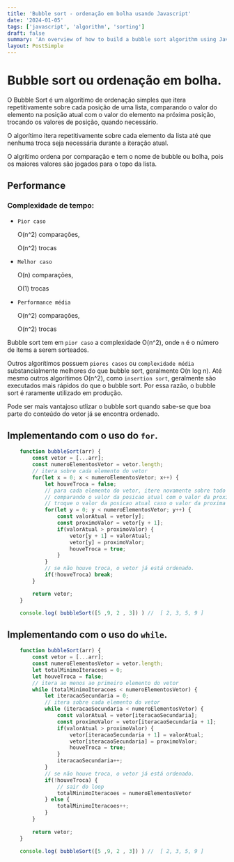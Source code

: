 ```yaml
---
title: 'Bubble sort - ordenação em bolha usando Javascript'
date: '2024-01-05'
tags: ['javascript', 'algorithm', 'sorting']
draft: false
summary: 'An overview of how to build a bubble sort algorithm using Javascript for portuguese speakers'
layout: PostSimple
---
```


# Bubble sort ou ordenação em bolha.


O Bubble Sort é um algorítimo de ordenação simples que itera repetitivamente sobre cada posição de uma lista, comparando o valor do elemento na posição atual com o valor do elemento 
na próxima posição, trocando os valores de posição, quando necessário. 

O algorítimo itera repetitivamente sobre cada elemento da lista até que nenhuma troca seja necessária durante a iteração atual.

O algrítimo ordena por comparação e tem o nome de bubble ou bolha, pois os maiores valores são jogados para o topo da lista.


## Performance

### Complexidade de tempo:

- `Pior caso`

    O(n^2) comparações, 

    O(n^2) trocas

- `Melhor caso`

    O(n) comparações, 

    O(1) trocas

- `Performance média`

    O(n^2) comparações, 

    O(n^2) trocas


Bubble sort tem em `pior caso` a complexidade O(n^2), onde `n` é o número de items a serem sorteados.

Outros algorítimos possuem `piores casos` ou `complexidade média` substancialmente melhores do que bubble sort, geralmente O(n log n). Até mesmo outros algorítimos O(n^2), 
como `insertion sort`, geralmente são executados mais rápidos do que o bubble sort. Por essa razão, o bubble sort é raramente utilizado em produção.

Pode ser mais vantajoso utlizar o bubble sort quando sabe-se que boa parte do conteúdo do vetor já se encontra ordenado.

## Implementando com o uso do `for`.

```javascript
    function bubbleSort(arr) {
        const vetor = [...arr];
        const numeroElementosVetor = vetor.length;
        // itera sobre cada elemento do vetor
        for(let x = 0; x < numeroElementosVetor; x++) {
            let houveTroca = false;
            // para cada elemento do vetor, itere novamente sobre todo o vetor,
            // comparando o valor da posicao atual com o valor da proxima posicao.
            // troque o valor da posicao atual caso o valor da proxima posicao seja maior que o valor atual.
            for(let y = 0; y < numeroElementosVetor; y++) {
                const valorAtual = vetor[y];
                const proximoValor = vetor[y + 1];
                if(valorAtual > proximoValor) {
                    vetor[y + 1] = valorAtual;
                    vetor[y] = proximoValor;
                    houveTroca = true;
                }
            }
            // se não houve troca, o vetor já está ordenado.
            if(!houveTroca) break;
        }

        return vetor;
    }

    console.log( bubbleSort([5 ,9, 2 , 3]) ) //  [ 2, 3, 5, 9 ]

```

## Implementando com o uso do `while`.

```javascript
    function bubbleSort(arr) {
        const vetor = [...arr];
        const numeroElementosVetor = vetor.length;
        let totalMinimoIteracoes = 0;
        let houveTroca = false;
        // itera ao menos ao primeiro elemento do vetor
        while (totalMinimoIteracoes < numeroElementosVetor) {
            let iteracaoSecundaria = 0;
            // itera sobre cada elemento do vetor
            while (iteracaoSecundaria < numeroElementosVetor) {
                const valorAtual = vetor[iteracaoSecundaria];
                const proximoValor = vetor[iteracaoSecundaria + 1];
                if(valorAtual > proximoValor) {
                    vetor[iteracaoSecundaria + 1] = valorAtual;
                    vetor[iteracaoSecundaria] = proximoValor;
                    houveTroca = true;
                }
                iteracaoSecundaria++;
            }
            // se não houve troca, o vetor já está ordenado.
            if(!houveTroca) {
                // sair do loop
                totalMinimoIteracoes = numeroElementosVetor
            } else {
                totalMinimoIteracoes++;
            }
        }
        
        return vetor;
    }

    console.log( bubbleSort([5 ,9, 2 , 3]) ) //  [ 2, 3, 5, 9 ]
```